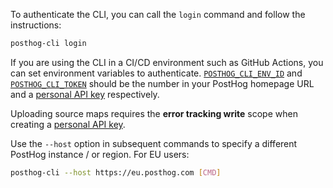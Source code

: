 To authenticate the CLI, you can call the `login` command and follow the instructions:

```bash
posthog-cli login
```

If you are using the CLI in a CI/CD environment such as GitHub Actions, you can set environment variables to authenticate. [`POSTHOG_CLI_ENV_ID`](https://app.posthog.com/settings/environment#variables) and [`POSTHOG_CLI_TOKEN`](https://app.posthog.com/settings/user-api-keys#variables) should be the number in your PostHog homepage URL and a [personal API key](/docs/api#private-endpoint-authentication) respectively.

Uploading source maps requires the **error tracking write** scope when creating a [personal API key](https://us.posthog.com/settings/user-api-keys).

Use the `--host` option in subsequent commands to specify a different PostHog instance / or region. For EU users:

```bash
posthog-cli --host https://eu.posthog.com [CMD]
```
